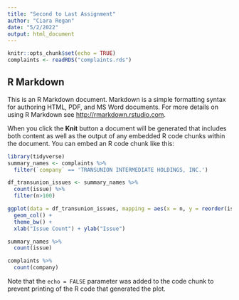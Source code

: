 ```yaml
---
title: "Second to Last Assignment"
author: "Ciara Regan"
date: "5/2/2022"
output: html_document
---
```


```r
knitr::opts_chunk$set(echo = TRUE)
complaints <- readRDS("complaints.rds")
```

## R Markdown

This is an R Markdown document. Markdown is a simple formatting syntax for authoring HTML, PDF, and MS Word documents. For more details on using R Markdown see <http://rmarkdown.rstudio.com>.

When you click the **Knit** button a document will be generated that includes both content as well as the output of any embedded R code chunks within the document. You can embed an R code chunk like this:

```r
library(tidyverse)
summary_names <- complaints %>%
  filter(`company` == 'TRANSUNION INTERMEDIATE HOLDINGS, INC.')

df_transunion_issues <- summary_names %>% 
  count(issue) %>% 
  filter(n>100)

ggplot(data = df_transunion_issues, mapping = aes(x = n, y = reorder(issue, n))) +
  geom_col() +
  theme_bw() +
  xlab("Issue Count") + ylab("Issue") 


```



```r

summary_names %>% 
  count(issue)


```

```r
complaints %>% 
  count(company)
```

Note that the `echo = FALSE` parameter was added to the code chunk to prevent printing of the R code that generated the plot.
